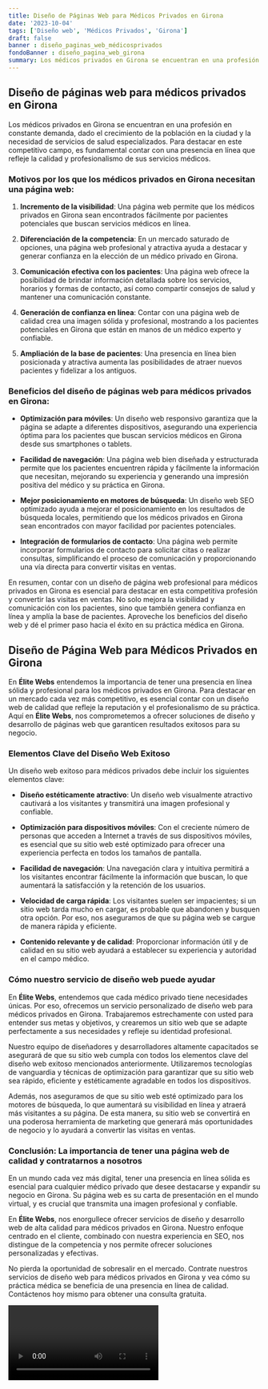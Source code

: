 ```yaml
---
title: Diseño de Páginas Web para Médicos Privados en Girona
date: '2023-10-04'
tags: ['Diseño web', 'Médicos Privados', 'Girona']
draft: false
banner : diseño_paginas_web_médicosprivados
fondoBanner : diseño_pagina_web_girona
summary: Los médicos privados en Girona se encuentran en una profesión en constante demanda, dado el crecimiento de la población en la ciudad y la necesidad de servicios de salud especializados. Para destacar en este competitivo campo, es fundamental contar con una presencia en línea que refleje la calidad y profesionalismo de sus servicios médicos. 
---
```


## Diseño de páginas web para médicos privados en Girona

Los médicos privados en Girona se encuentran en una profesión en constante demanda, dado el crecimiento de la población en la ciudad y la necesidad de servicios de salud especializados. Para destacar en este competitivo campo, es fundamental contar con una presencia en línea que refleje la calidad y profesionalismo de sus servicios médicos. 

### Motivos por los que los médicos privados en Girona necesitan una página web:

1. **Incremento de la visibilidad**: Una página web permite que los médicos privados en Girona sean encontrados fácilmente por pacientes potenciales que buscan servicios médicos en línea.

2. **Diferenciación de la competencia**: En un mercado saturado de opciones, una página web profesional y atractiva ayuda a destacar y generar confianza en la elección de un médico privado en Girona.

3. **Comunicación efectiva con los pacientes**: Una página web ofrece la posibilidad de brindar información detallada sobre los servicios, horarios y formas de contacto, así como compartir consejos de salud y mantener una comunicación constante.

4. **Generación de confianza en línea**: Contar con una página web de calidad crea una imagen sólida y profesional, mostrando a los pacientes potenciales en Girona que están en manos de un médico experto y confiable.

5. **Ampliación de la base de pacientes**: Una presencia en línea bien posicionada y atractiva aumenta las posibilidades de atraer nuevos pacientes y fidelizar a los antiguos.

### Beneficios del diseño de páginas web para médicos privados en Girona:

- **Optimización para móviles**: Un diseño web responsivo garantiza que la página se adapte a diferentes dispositivos, asegurando una experiencia óptima para los pacientes que buscan servicios médicos en Girona desde sus smartphones o tablets.

- **Facilidad de navegación**: Una página web bien diseñada y estructurada permite que los pacientes encuentren rápida y fácilmente la información que necesitan, mejorando su experiencia y generando una impresión positiva del médico y su práctica en Girona.

- **Mejor posicionamiento en motores de búsqueda**: Un diseño web SEO optimizado ayuda a mejorar el posicionamiento en los resultados de búsqueda locales, permitiendo que los médicos privados en Girona sean encontrados con mayor facilidad por pacientes potenciales.

- **Integración de formularios de contacto**: Una página web permite incorporar formularios de contacto para solicitar citas o realizar consultas, simplificando el proceso de comunicación y proporcionando una vía directa para convertir visitas en ventas.

En resumen, contar con un diseño de página web profesional para médicos privados en Girona es esencial para destacar en esta competitiva profesión y convertir las visitas en ventas. No solo mejora la visibilidad y comunicación con los pacientes, sino que también genera confianza en línea y amplía la base de pacientes. Aproveche los beneficios del diseño web y dé el primer paso hacia el éxito en su práctica médica en Girona.

<GifSeo />

<Cta />

## Diseño de Página Web para Médicos Privados en Girona

En **Élite Webs** entendemos la importancia de tener una presencia en línea sólida y profesional para los médicos privados en Girona. Para destacar en un mercado cada vez más competitivo, es esencial contar con un diseño web de calidad que refleje la reputación y el profesionalismo de su práctica. Aquí en **Élite Webs**, nos comprometemos a ofrecer soluciones de diseño y desarrollo de páginas web que garanticen resultados exitosos para su negocio.

### Elementos Clave del Diseño Web Exitoso

Un diseño web exitoso para médicos privados debe incluir los siguientes elementos clave:

- **Diseño estéticamente atractivo**: Un diseño web visualmente atractivo cautivará a los visitantes y transmitirá una imagen profesional y confiable.

- **Optimización para dispositivos móviles**: Con el creciente número de personas que acceden a Internet a través de sus dispositivos móviles, es esencial que su sitio web esté optimizado para ofrecer una experiencia perfecta en todos los tamaños de pantalla.

- **Facilidad de navegación**: Una navegación clara y intuitiva permitirá a los visitantes encontrar fácilmente la información que buscan, lo que aumentará la satisfacción y la retención de los usuarios.

- **Velocidad de carga rápida**: Los visitantes suelen ser impacientes; si un sitio web tarda mucho en cargar, es probable que abandonen y busquen otra opción. Por eso, nos aseguramos de que su página web se cargue de manera rápida y eficiente.

- **Contenido relevante y de calidad**: Proporcionar información útil y de calidad en su sitio web ayudará a establecer su experiencia y autoridad en el campo médico.

### Cómo nuestro servicio de diseño web puede ayudar

En **Élite Webs**, entendemos que cada médico privado tiene necesidades únicas. Por eso, ofrecemos un servicio personalizado de diseño web para médicos privados en Girona. Trabajaremos estrechamente con usted para entender sus metas y objetivos, y crearemos un sitio web que se adapte perfectamente a sus necesidades y refleje su identidad profesional.

Nuestro equipo de diseñadores y desarrolladores altamente capacitados se asegurará de que su sitio web cumpla con todos los elementos clave del diseño web exitoso mencionados anteriormente. Utilizaremos tecnologías de vanguardia y técnicas de optimización para garantizar que su sitio web sea rápido, eficiente y estéticamente agradable en todos los dispositivos.

Además, nos aseguramos de que su sitio web esté optimizado para los motores de búsqueda, lo que aumentará su visibilidad en línea y atraerá más visitantes a su página. De esta manera, su sitio web se convertirá en una poderosa herramienta de marketing que generará más oportunidades de negocio y lo ayudará a convertir las visitas en ventas.

### Conclusión: La importancia de tener una página web de calidad y contratarnos a nosotros

En un mundo cada vez más digital, tener una presencia en línea sólida es esencial para cualquier médico privado que desee destacarse y expandir su negocio en Girona. Su página web es su carta de presentación en el mundo virtual, y es crucial que transmita una imagen profesional y confiable.

En **Élite Webs**, nos enorgullece ofrecer servicios de diseño y desarrollo web de alta calidad para médicos privados en Girona. Nuestro enfoque centrado en el cliente, combinado con nuestra experiencia en SEO, nos distingue de la competencia y nos permite ofrecer soluciones personalizadas y efectivas.

No pierda la oportunidad de sobresalir en el mercado. Contrate nuestros servicios de diseño web para médicos privados en Girona y vea cómo su práctica médica se beneficia de una presencia en línea de calidad. Contáctenos hoy mismo para obtener una consulta gratuita.

<Video />

<CtaBot job='Médicos Privados' city='Girona'/>

<Gmaps query='Girona+españa+maps' />